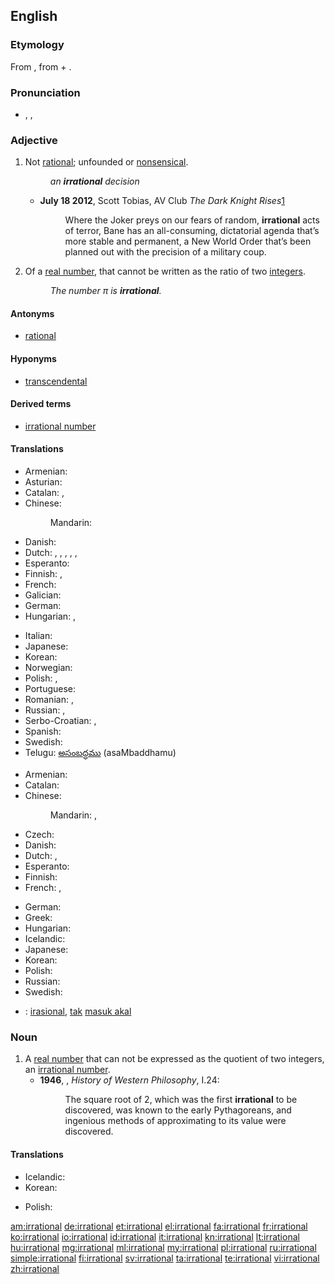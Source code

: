 ==English==

===Etymology===
From {{etyl|la|en}} {{term/t|la|irratiōnālis}}, from {{term|ir-}} + {{term|rationalis|ratiōnālis}}.

===Pronunciation===
* {{enPR|ĭră'sh(ə)nəl}}, {{IPA|/ɪˈræʃ.(ə.)nəl/}}, {{X-SAMPA|/I"r{S.(@.)n@l/}}

===Adjective===
{{en-adj}}

# Not [[rational]]; unfounded or [[nonsensical]].
#: ''an '''irrational''' decision''
#* '''July 18 2012''', Scott Tobias, AV Club ''The Dark Knight Rises''[http://www.avclub.com/articles/the-dark-knight-rises-review-batman,82624/]
#*: Where the Joker preys on our fears of random, '''irrational''' acts of terror, Bane has an all-consuming, dictatorial agenda that’s more stable and permanent, a New World Order that’s been planned out with the precision of a military coup.
# {{context|mathematics|arithmetic|number theory|not comparable|lang=en}} Of a [[real number]], that cannot be written as the ratio of two [[integer]]s.
#: ''The number &pi; is '''irrational'''.''

====Antonyms====
* {{sense|mathematics}} [[rational]]

====Hyponyms====
* {{sense|mathematics}} [[transcendental]]

====Derived terms====
* [[irrational number]]

====Translations====
{{trans-top|unfounded or nonsensical}}
* Armenian: {{t-|hy|իռացիոնալ|tr=iṙac’ional}}
* Asturian: {{t|ast|irracional}}
* Catalan: {{t+|ca|bèstia}}, {{t+|ca|irracional}}
* Chinese:
*: Mandarin: {{t|cmn|不合理|tr=bùhélǐ|sc=Hani}}
* Danish: {{t-|da|irrationel}}
* Dutch: {{t-|nl|irrationeel}}, {{t-|nl|irrationele}}, {{t+|nl|onzinnig}}, {{t+|nl|onzinnige}}, {{t-|nl|onredelijk}}, {{t-|nl|onredelijke}}
* Esperanto: {{t-|eo|malracia}}
* Finnish: {{t-|fi|epälooginen}}, {{t-|fi|irrationaalinen}}
* French: {{t+|fr|irrationnel}}
* Galician: {{t|gl|irracional}}
* German: {{t+|de|irrational}}
* Hungarian: {{t+|hu|ésszerűtlen}},  {{t+|hu|irracionális}}
{{trans-mid}}
* Italian: {{t+|it|irrazionale}}
* Japanese: {{t-|ja|不合理|tr=fugōri}}
* Korean: {{t-|ko|불합리한|sc=Hang}}
* Norwegian: {{t-|no|irrasjonell}}
* Polish: {{t-|pl|nieracjonalny}}, {{t+|pl|irracjonalny|m}}
* Portuguese: {{t|pt|irracional}}
* Romanian: {{t-|ro|irațional|m|n}}, {{t-|ro|nerațional|m|n}}
* Russian: {{t|ru|нерациональный|tr=neracionálʹnyj|sc=Cyrl}}, {{t+|ru|иррациональный|tr=irracionálʹnyj|sc=Cyrl}}
* Serbo-Croatian: {{t-|sh|iracionalan|m}}, {{t-|sh|nerazuman|m}}
* Spanish: {{t|es|irracional}}
* Swedish: {{t+|sv|irrationell}}
* Telugu: [[అసంబద్ధము]] (asaMbaddhamu)
{{trans-bottom}}

{{trans-top|mathematics: of a number}}
* Armenian: {{t-|hy|իռացիոնալ|tr=iṙac’ional}}
* Catalan: {{t+|ca|irracional}}
* Chinese:
*: Mandarin: {{t|cmn|無理數|sc=Hani}}, {{t|cmn|无理数|tr=wúlǐshù|sc=Hani}}
* Czech: {{t-|cs|iracionální}}
* Danish: {{t-|da|irrational}}
* Dutch: {{t-|nl|irrationaal}}, {{t-|nl|irrationale}}
* Esperanto: {{t-|eo|neracionala}}
* Finnish: {{t-|fi|irrationaalinen}}
* French: {{t+|fr|irrationnel|m}}, {{t+|fr|irrationnelle|f}}
{{trans-mid}}
* German: {{t+|de|irrational}}
* Greek: {{t+|el|άρρητος}}
* Hungarian: {{t+|hu|irracionális}}
* Icelandic: {{t-|is|óræður|m}}
* Japanese: {{t+|ja|無理数|tr=murisū}}
* Korean: {{t+|ko|무리수|sc=Hang}}
* Polish: {{t-|pl|niewymierny|m}}
* Russian: {{t|ru|иррациональный|tr=irracionálʹnyj|sc=Cyrl}}
* Swedish: {{t+|sv|irrationell}}
{{trans-bottom}}

{{checktrans-top}}
* {{ttbc|id}}: [[irasional]], [[tak]] [[masuk akal]]
{{trans-bottom}}

===Noun===
{{en-noun}}

# A [[real number]] that can not be expressed as the quotient of two integers, an [[irrational number]].
#* '''1946''', {{w|Bertrand Russell}}, ''History of Western Philosophy'', I.24:
#*: The square root of 2, which was the first '''irrational''' to be discovered, was known to the early Pythagoreans, and ingenious methods of approximating to its value were discovered.

====Translations====
{{trans-top|irrational number}}
* Icelandic: {{t-|is|óræð tala|f}}
* Korean: {{t+|ko|무리수|sc=Hang}}
{{trans-mid}}
* Polish: {{tø|pl|[[liczba]] [[niewymierna]]|f}}
{{trans-bottom}}

[[am:irrational]]
[[de:irrational]]
[[et:irrational]]
[[el:irrational]]
[[fa:irrational]]
[[fr:irrational]]
[[ko:irrational]]
[[io:irrational]]
[[id:irrational]]
[[it:irrational]]
[[kn:irrational]]
[[lt:irrational]]
[[hu:irrational]]
[[mg:irrational]]
[[ml:irrational]]
[[my:irrational]]
[[pl:irrational]]
[[ru:irrational]]
[[simple:irrational]]
[[fi:irrational]]
[[sv:irrational]]
[[ta:irrational]]
[[te:irrational]]
[[vi:irrational]]
[[zh:irrational]]